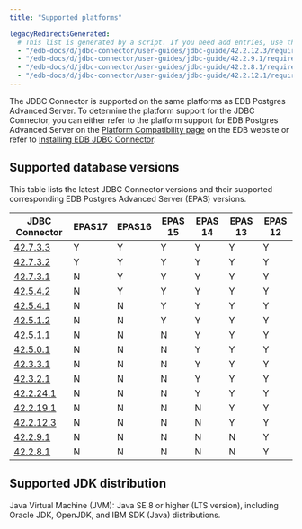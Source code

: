 ```yaml
---
title: "Supported platforms"

legacyRedirectsGenerated:
  # This list is generated by a script. If you need add entries, use the `legacyRedirects` key.
  - "/edb-docs/d/jdbc-connector/user-guides/jdbc-guide/42.2.12.3/requirements_overview.html"
  - "/edb-docs/d/jdbc-connector/user-guides/jdbc-guide/42.2.9.1/requirements_overview.html"
  - "/edb-docs/d/jdbc-connector/user-guides/jdbc-guide/42.2.8.1/requirements_overview.html"
  - "/edb-docs/d/jdbc-connector/user-guides/jdbc-guide/42.2.12.1/requirements_overview.html"
---
```


<div id="requirements_overview" class="registered_link"></div>

The JDBC Connector is supported on the same platforms as EDB Postgres Advanced Server. To determine the platform support for the JDBC Connector, you can either refer to the platform support for EDB Postgres Advanced Server on the [Platform Compatibility page](https://www.enterprisedb.com/platform-compatibility#epas) on the EDB website or refer to [Installing EDB JDBC Connector](./installing). 

## Supported database versions

This table lists the latest JDBC Connector versions and their supported corresponding EDB Postgres Advanced Server (EPAS) versions.

|                       JDBC Connector                       | EPAS17 | EPAS16 | EPAS 15 | EPAS 14 | EPAS 13 | EPAS 12 |
| ---------------------------------------------------------- |--------|--------|-------- | ------- | ------- | ------- |
| [42.7.3.3](01_jdbc_rel_notes/jdbc_42.7.3.3_rel_notes)      | Y      | Y       | Y      | Y       | Y       | Y       |
| [42.7.3.2](01_jdbc_rel_notes/jdbc_42.7.3.2_rel_notes)      | Y      | Y       | Y      | Y       | Y       | Y       |
| [42.7.3.1](01_jdbc_rel_notes/jdbc_42.7.3.1_rel_notes)      | N      | Y       | Y      | Y       | Y       | Y       |
| [42.5.4.2](01_jdbc_rel_notes/jdbc_42.5.4.2_rel_notes)      | N      | Y       | Y      | Y       | Y       | Y       |
| [42.5.4.1](01_jdbc_rel_notes/jdbc_42.5.4.1_rel_notes)      | N      | N       | Y      | Y       | Y       | Y       |
| [42.5.1.2](01_jdbc_rel_notes/jdbc_42.5.1.2_rel_notes)      | N      | N       | Y      | Y       | Y       | Y       |
| [42.5.1.1](01_jdbc_rel_notes/jdbc_42.5.1.1_rel_notes)      | N      | N       | N      | Y       | Y       | Y       |
| [42.5.0.1](01_jdbc_rel_notes/jdbc_42.5.0.1_rel_notes)      | N      | N       | N      | Y       | Y       | Y       |
| [42.3.3.1](01_jdbc_rel_notes/08_jdbc_42.3.3.1_rel_notes)   | N      | N       | N      | Y       | Y       | Y       |
| [42.3.2.1](01_jdbc_rel_notes/09_jdbc_42.3.2.1_rel_notes)   | N      | N       | N      | Y       | Y       | Y       |
| [42.2.24.1](01_jdbc_rel_notes/10_jdbc_42.2.24.1_rel_notes) | N      | N       | N      | Y       | Y       | Y       |
| [42.2.19.1](01_jdbc_rel_notes/12_jdbc_42.2.19.1_rel_notes) | N      | N       | N      | N       | Y       | Y       |
| [42.2.12.3](01_jdbc_rel_notes/14_jdbc_42.2.12.3_rel_notes) | N      | N       | N      | N       | Y       | Y       |
| [42.2.9.1](01_jdbc_rel_notes/16_jdbc_42.2.9.1_rel_notes)   | N      | N       | N      | N       | N       | Y       |
| [42.2.8.1](01_jdbc_rel_notes/18_jdbc_42.2.8.1_rel_notes)   | N      | N       | N      | N       | N       | Y       |

## Supported JDK distribution

Java Virtual Machine (JVM): Java SE 8 or higher (LTS version), including Oracle JDK, OpenJDK, and IBM SDK (Java) distributions.
